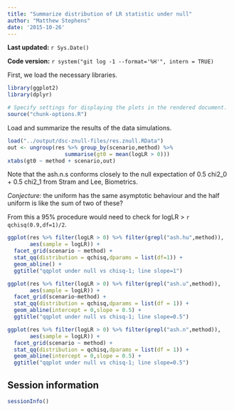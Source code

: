 ```yaml
---
title: "Summarize distribution of LR statistic under null"
author: "Matthew Stephens"
date: '2015-10-26'
---
```


**Last updated:** `r Sys.Date()`

**Code version:** `r system("git log -1 --format='%H'", intern = TRUE)`

First, we load the necessary libraries.

```r
library(ggplot2)
library(dplyr)
```

```r
# Specify settings for displaying the plots in the rendered document.
source("chunk-options.R")
```

Load and summarize the results of the data simulations.

```r
load("../output/dsc-znull-files/res.znull.RData")
out <- ungroup(res %>% group_by(scenario,method) %>% 
                  summarise(gt0 = mean(logLR > 0)))
xtabs(gt0 ~ method + scenario,out)
```

Note that the ash.n.s conforms closely to the null expectation of 0.5 
chi2_0 + 0.5 chi2_1 from Stram and Lee, Biometrics.

*Conjecture:* the uniform has the same asymptotic behaviour and the half 
uniform is like the sum of two of these?

From this a 95% procedure would need to check for logLR > `r qchisq(0.9,df=1)/2`.

```r
ggplot(res %>% filter(logLR > 0) %>% filter(grepl("ash.hu",method)),
       aes(sample = logLR)) + 
  facet_grid(scenario ~ method) +
  stat_qq(distribution = qchisq,dparams = list(df=1)) + 
  geom_abline() + 
  ggtitle("qqplot under null vs chisq-1; line slope=1")

ggplot(res %>% filter(logLR > 0) %>% filter(grepl("ash.u",method)),
       aes(sample = logLR)) + 
  facet_grid(scenario~method) +
  stat_qq(distribution = qchisq,dparams = list(df = 1)) + 
  geom_abline(intercept = 0,slope = 0.5) + 
  ggtitle("qqplot under null vs chisq-1; line slope=0.5")

ggplot(res %>% filter(logLR > 0) %>% filter(grepl("ash.n",method)),
       aes(sample = logLR)) + 
  facet_grid(scenario ~ method) +
  stat_qq(distribution = qchisq,dparams = list(df = 1)) + 
  geom_abline(intercept = 0,slope = 0.5) + 
  ggtitle("qqplot under null vs chisq-1; line slope=0.5")
```

## Session information

```r
sessionInfo()
```
